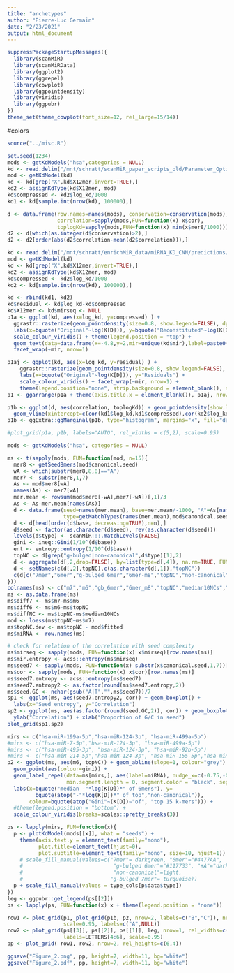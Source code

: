 ```yaml
---
title: "archetypes"
author: "Pierre-Luc Germain"
date: "2/23/2021"
output: html_document
---
```


```r
suppressPackageStartupMessages({
  library(scanMiR)
  library(scanMiRData)
  library(ggplot2)
  library(ggrepel)
  library(cowplot)
  library(ggpointdensity)
  library(viridis)
  library(ggpubr)
})
theme_set(theme_cowplot(font_size=12, rel_large=15/14))
```

#colors
```r
source("../misc.R")
```



```r
set.seed(1234)
mods <- getKdModels("hsa",categories = NULL)
kd <- read.delim("/mnt/schratt/scanMiR_paper_scripts_old/Parameter_Optimization/data/CNN/hsa-miR-122-5p_kds.txt", colClasses = c(X12mer="character", log_kd="numeric", mir="factor", "mirseq"="factor", "aligned_type"=NULL, "best_stype"=NULL))
mod <- getKdModel(kd)
kd <- kd[grep("X",kd$X12mer,invert=TRUE),]
kd2 <- assignKdType(kd$X12mer, mod)
kd$compressed <- kd2$log_kd/1000
kd1 <- kd[sample.int(nrow(kd), 100000),]

d <- data.frame(row.names=names(mods), conservation=conservation(mods),
                correlation=sapply(mods,FUN=function(x) x$cor),
                toplogKd=sapply(mods,FUN=function(x) min(x$mer8/1000)))
d2 <- d[which(as.integer(d$conservation)>2),]
d2 <- d2[order(abs(d2$correlation-mean(d2$correlation))),]

kd <- read.delim("/mnt/schratt/enrichMiR_data/miRNA_KD_CNN/predictions/hsa/hsa-miR-24-3p_kds.txt", colClasses = c(X12mer="character", log_kd="numeric", mir="factor", "mirseq"="factor", "aligned_type"=NULL, "best_stype"=NULL))
mod <- getKdModel(kd)
kd <- kd[grep("X",kd$X12mer,invert=TRUE),]
kd2 <- assignKdType(kd$X12mer, mod)
kd$compressed <- kd2$log_kd/1000
kd2 <- kd[sample.int(nrow(kd), 100000),]

kd <- rbind(kd1, kd2)
kd$residual <- kd$log_kd-kd$compressed
kd$X12mer <- kd$mirseq <- NULL
p1a <- ggplot(kd, aes(x=log_kd, y=compressed) ) + 
  ggrastr::rasterize(geom_pointdensity(size=0.8, show.legend=FALSE), dpi=150) +
  labs(x=bquote("Original"~log(K[D])), y=bquote("Reconstituted"~log(K[D]))) +
  scale_colour_viridis() + theme(legend.position = "top") + 
  geom_text(data=data.frame(x=-4.8,y=2,mir=unique(kd$mir),label=paste0("r=",round(c(cor(kd1$log_kd,kd1$compressed),cor(kd2$log_kd,kd2$compressed)),3))), aes(x=x,y=y,label=label)) +
  facet_wrap(~mir, nrow=1)

p1aj <- ggplot(kd, aes(x=log_kd, y=residual) ) +
    ggrastr::rasterize(geom_pointdensity(size=0.8, show.legend=FALSE), dpi=150) +
    labs(x=bquote("Original"~log(K[D])), y="Residuals") +
    scale_colour_viridis() + facet_wrap(~mir, nrow=1) +
    theme(legend.position="none", strip.background = element_blank(), strip.text.x = element_blank())
p1 <- ggarrange(p1a + theme(axis.title.x = element_blank()), p1aj, nrow = 2, heights = c(5,3), align = "v")

p1b <- ggplot(d, aes(correlation, toplogKd)) + geom_pointdensity(show.legend=FALSE) + scale_colour_viridis() + labs(x="Correlation with original", y=bquote("Strongest "~log(K[D]))) +
  geom_vline(xintercept=c(cor(kd1$log_kd,kd1$compressed),cor(kd2$log_kd,kd2$compressed)), linetype="dashed")
p1b <- ggExtra::ggMarginal(p1b, type="histogram", margins="x", fill="darkblue", size=4)

#plot_grid(p1a, p1b, labels="AUTO", rel_widths = c(5,2), scale=0.95)
```


```r
mods <- getKdModels("hsa", categories = NULL)

ms <- t(sapply(mods, FUN=function(mod, n=15){
  mer8 <- getSeed8mers(mod$canonical.seed)
  wA <- which(substr(mer8,8,8)=="A")
  mer7 <- substr(mer8,1,7)
  As <- mod$mer8[wA]
  names(As) <- mer7[wA]
  mer.mean <- rowsum(mod$mer8[-wA],mer7[-wA])[,1]/3
  As <- As-mer.mean[names(As)]
  d <- data.frame(seed=names(mer.mean), base=mer.mean/-1000, "A"=As[names(mer.mean)]/-1000,
                  type=getMatchTypes(names(mer.mean),mod$canonical.seed), row.names=NULL)
  d <- d[head(order(d$base, decreasing=TRUE),n=n),]
  d$seed <- factor(as.character(d$seed), rev(as.character(d$seed)))
  levels(d$type) <- scanMiR:::.matchLevels(FALSE)
  gini <- ineq::Gini(1/10^(d$base))
  ent <- entropy::entropy(1/10^(d$base))
  topNC <- d[grep("g-bulged|non-canonical",d$type)[1],2]
  d <- aggregate(d[,2,drop=FALSE], by=list(type=d[,4]), na.rm=TRUE, FUN=median)
  d <- setNames(c(d[,2],topNC),c(as.character(d[,1]),"topNC"))
  c(d[c("7mer","6mer","g-bulged 6mer","6mer-m8","topNC","non-canonical")], entropy=ent, gini=gini)
}))
colnames(ms) <- c("m7","m6","gb_6mer","6mer_m8","topNC","median10NCs","entropy","gini")
ms <- as.data.frame(ms)
ms$diff7 <- ms$m7-ms$m6
ms$diff6 <- ms$m6-ms$topNC
ms$diffNC <- ms$topNC-ms$median10NCs
mod <- loess(ms$topNC~ms$m7)
ms$topNC.dev <- ms$topNC - mod$fitted
ms$miRNA <- row.names(ms)
```

```r
# check for relation of the correlation with seed complexity
ms$mirseq <- sapply(mods, FUN=function(x) x$mirseq)[row.names(ms)]
ms$mir.entropy <- acss::entropy(ms$mirseq)
ms$seed7 <- sapply(mods, FUN=function(x) substr(x$canonical.seed,1,7))[row.names(ms)]
ms$cor <- sapply(mods, FUN=function(x) x$cor)[row.names(ms)]
ms$seed7.entropy <- acss::entropy(ms$seed7)
ms$seed7.entropy2 <- as.factor(round(ms$seed7.entropy,2))
ms$seed.GC <- nchar(gsub("A|T","",ms$seed7))/7
sp1 <- ggplot(ms, aes(seed7.entropy2, cor)) + geom_boxplot() +
  labs(x="Seed entropy", y="Correlation")
sp2 <- ggplot(ms, aes(as.factor(round(seed.GC,2)), cor)) + geom_boxplot() + 
  ylab("Correlation") + xlab("Proportion of G/C in seed")
plot_grid(sp1,sp2)
```



```r
mirs <- c("hsa-miR-199a-5p","hsa-miR-124-3p", "hsa-miR-499a-5p")
#mirs <- c("hsa-miR-7-5p","hsa-miR-124-3p", "hsa-miR-499a-5p")
#mirs <- c("hsa-miR-495-3p", "hsa-miR-124-3p", "hsa-miR-92b-5p")
#mirs <- c("hsa-miR-214-5p","hsa-miR-124-3p", "hsa-miR-155-5p","hsa-miR-199a-5p")
p2 <- ggplot(ms, aes(m6, topNC)) + geom_abline(slope=1, colour="grey") + 
  geom_point(aes(colour=gini)) + 
  geom_label_repel(data=ms[mirs,], aes(label=miRNA), nudge_x=c(-0.75,-0.75,0.8), 
                   min.segment.length = 0, segment.color = "black", segment.size= 1) + 
  labs(x=bquote("median -"*log(K[D])*" of 6mers"), y=
         bquote(atop("-"*log(K[D])*" of top","non-canonical")), 
       colour=bquote(atop("Gini"~(K[D])~"of", "top 15 k-mers"))) + 
  #theme(legend.position = "bottom") +
  scale_colour_viridis(breaks=scales::pretty_breaks(3))

ps <- lapply(mirs, FUN=function(x){
  p <- plotKdModel(mods[[x]], what = "seeds") + 
    theme(axis.text.y = element_text(family="mono"), 
          plot.title=element_text(hjust=0),
          plot.subtitle=element_text(family="mono", size=10, hjust=1))
    # scale_fill_manual(values=c("7mer"= darkgreen, "6mer"="#4477AA",
    #                             "g-bulged 6mer"="#117733", "+A"="darkred",
    #                             "non-canonical"=light,
    #                            "g-bulged 7mer"= turquoise))
  p + scale_fill_manual(values = type_cols[p$data$type])
})
leg <- ggpubr::get_legend(ps[[2]])
ps <- lapply(ps, FUN=function(x) x + theme(legend.position = "none"))

row1 <- plot_grid(p1, plot_grid(p1b, p2, nrow=2, labels=c("B","C")), nrow=1, 
                  scale=0.95, labels=c("A",NULL))
row2 <- plot_grid(ps[[3]], ps[[2]], ps[[1]], leg, nrow=1, rel_widths=c(2,2,2,0.8),
                  labels=LETTERS[4:6], scale=0.95)
pp <- plot_grid( row1, row2, nrow=2, rel_heights=c(6,4))

ggsave("Figure_2.png", pp, height=7, width=11, bg="white")
ggsave("Figure_2.pdf", pp, height=7, width=11, bg="white")

```

